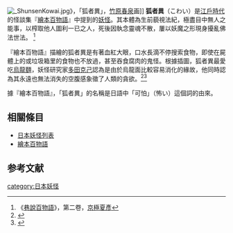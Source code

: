 [[File:_ShunsenKowai.jpg|right]]》，「狐者異」，[[竹原春泉|竹原春泉]]画]]
'''狐者異'''（こわい）是[[江戶時代|江戶時代]]的怪談集『[[繪本百物語|繪本百物語]]』中提到的[[妖怪|妖怪]]。其本體為生前藐視法紀，極盡目中無人之能事，以榨取他人圖利一已之人，死後因執念靈魂不散，屢以妖魔之形現身擾亂佛法世法。 <ref>《[[巷說百物語|巷說百物語]]》，第二卷，[[京極夏彥|京極夏彥]]</ref>

『繪本百物語』描繪的狐者異是有著血紅大眼，口水長滴不停搜索食物，即使在屍體上的或垃圾箱里的食物也不放過，甚至吞食腐肉的鬼怪。根據插圖，狐者異最愛吃[[烏龍麵|烏龍麵]]，妖怪研究家[[多田克己|多田克己]]認為是由於烏龍面比較容易消化的緣故，他同時認為其永遠也無法消失的空腹感象徵了人類的貪欲。<ref>{{Cite book<!--|和書
-->|author=[[多田克己|多田克己]]
|year=1990
|title=幻想世界の住人たち IV 日本編
|publisher=[[新紀元社|新紀元社]]
|id=ISBN 4-915-14644-8
}}</ref><ref>{{Cite book<!--|和書
-->|author=多田克己編
|year=1997
|title=竹原春泉 絵本百物語 -桃山人夜話-
|publisher=[[国書刊行会|国書刊行会]]
|id=ISBN 4-336-03948-8
}}</ref>

據『繪本百物語』，「狐者異」的名稱是日語中「可怕」（怖い）這個詞的由來。

{{stub|日本妖怪|Japan-myth-stub.gif}}

== 相關條目 ==
*[[日本妖怪列表|日本妖怪列表]]
*[[繪本百物語|繪本百物語]]

== 参考文献 ==
<references/>
[[category:日本妖怪|category:日本妖怪]]